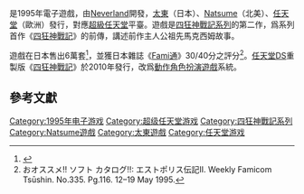 {{NoteTA
| G1 = Games
}}

{{Infobox VG}}

{{vgname|四狂神戰記II|ja=エストポリス伝記II|na=Lufia II: Rise of the Sinistrals|eu=Lufia}}是1995年電子遊戲，由[[Neverland|Neverland]]開發，[[太東|太東]]（日本）、[[Natsume|Natsume]]（北美）、[[任天堂|任天堂]]（歐洲）發行，對應[[超級任天堂|超級任天堂]]平臺。遊戲是[[四狂神戰記系列|四狂神戰記系列]]的第二作，爲系列首作《[[四狂神戰記_(1993年遊戲)|四狂神戰記]]》的前傳，講述前作主人公祖先馬克西姆故事。

遊戲在日本售出6萬套<ref>{{cite web |title=Super Famicom |url=https://sites.google.com/site/gamedatalibrary/games-by-platform/super-famicom |website=Game Data Library ([[Famitsu|Famitsu]] sales data) |accessdate=29 April 2020 |archive-date=2019-03-22 |archive-url=https://web.archive.org/web/20190322124944/https://sites.google.com/site/gamedatalibrary/games-by-platform/super-famicom |dead-url=no }}</ref>，並獲日本雜誌《[[Fami通|Fami通]]》30/40分之評分<ref name="Fam1">おオススメ!! ソフト カタログ!!: エストポリス伝記II. Weekly Famicom Tsūshin. No.335. Pg.116. 12–19 May 1995.</ref>。[[任天堂DS|任天堂DS]]重製版《[[四狂神戰記_(2010年遊戲)|四狂神戰記]]》於2010年發行，改爲[[動作角色扮演遊戲|動作角色扮演遊戲]]系統。

== 參考文獻 ==

{{Reflist}}

{{四狂神戰記系列}}

{{DEFAULTSORT:Estpolis Denki 2}}
[[Category:1995年电子游戏|Category:1995年电子游戏]]
[[Category:超级任天堂游戏|Category:超级任天堂游戏]]
[[Category:四狂神戰記系列|Category:四狂神戰記系列]]
[[Category:Natsume遊戲|Category:Natsume遊戲]]
[[Category:太東遊戲|Category:太東遊戲]]
[[Category:任天堂游戏|Category:任天堂游戏]]

{{rpg-videogame-stub}}